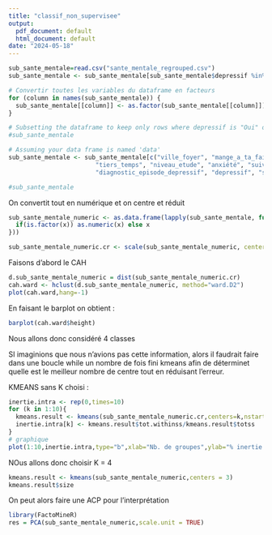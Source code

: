 ```yaml
---
title: "classif_non_supervisee"
output:
  pdf_document: default
  html_document: default
date: "2024-05-18"
---
```


```r
sub_sante_mentale=read.csv("sante_mentale_regrouped.csv")
sub_sante_mentale <- sub_sante_mentale[sub_sante_mentale$depressif %in% c("Oui", "Non"), ]

# Convertir toutes les variables du dataframe en facteurs
for (column in names(sub_sante_mentale)) {
  sub_sante_mentale[[column]] <- as.factor(sub_sante_mentale[[column]])
}

# Subsetting the dataframe to keep only rows where depressif is "Oui" or "Non"
#sub_sante_mentale

# Assuming your data frame is named 'data'
sub_sante_mentale <- sub_sante_mentale[c("ville_foyer", "mange_a_ta_faim", "alcool", "Conflits.Familiaux", 
                        "tiers_temps", "niveau_etude", "anxiété", "suivi_psycho", 
                        "diagnostic_episode_depressif", "depressif", "suivi_medicale_depressif")]

#sub_sante_mentale
```

On convertit tout en numérique et on centre et réduit
```r
sub_sante_mentale_numeric <- as.data.frame(lapply(sub_sante_mentale, function(x) {
  if(is.factor(x)) as.numeric(x) else x
}))

sub_sante_mentale_numeric.cr <- scale(sub_sante_mentale_numeric, center = TRUE, scale = TRUE)
```


Faisons d'abord le CAH
```r
d.sub_sante_mentale_numeric = dist(sub_sante_mentale_numeric.cr)
cah.ward <- hclust(d.sub_sante_mentale_numeric, method="ward.D2")
plot(cah.ward,hang=-1)
```
En faisant le barplot on obtient :
```r
barplot(cah.ward$height)
```
Nous allons donc considéré 4 classes


SI imaginions que nous n'avions pas cette information, alors il faudrait faire dans une boucle while un nombre de fois fini kmeans afin de déterminet quelle est le meilleur nombre de centre tout en réduisant l'erreur.

KMEANS sans K choisi :
```r
inertie.intra <- rep(0,times=10)
for (k in 1:10){
  kmeans.result <- kmeans(sub_sante_mentale_numeric.cr,centers=k,nstart=100)
  inertie.intra[k] <- kmeans.result$tot.withinss/kmeans.result$totss
}
# graphique
plot(1:10,inertie.intra,type="b",xlab="Nb. de groupes",ylab="% inertie intra")
```
NOus allons donc choisir K = 4
```r
kmeans.result <- kmeans(sub_sante_mentale_numeric,centers = 3)
kmeans.result$size
```


On peut alors faire une ACP pour l'interprétation
```r
library(FactoMineR)
res = PCA(sub_sante_mentale_numeric,scale.unit = TRUE)
```


